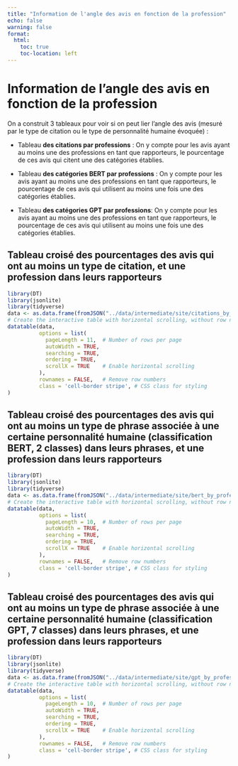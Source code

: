 ```yaml
---
title: "Information de l'angle des avis en fonction de la profession"
echo: false
warning: false
format:
  html:
    toc: true
    toc-location: left
---
```


# Information de l'angle des avis en fonction de la profession

On a construit 3 tableaux pour voir si on peut lier l'angle des avis (mesuré par le type de citation ou le type de personnalité humaine évoquée) :

- Tableau **des citations par professions** : On y compte pour les avis ayant au moins une des professions en tant que rapporteurs, le pourcentage de ces avis qui citent une des catégories établies.

- Tableau **des catégories BERT par professions** : On y compte pour les avis ayant au moins une des professions en tant que rapporteurs, le pourcentage de ces avis qui utilisent au moins une fois une des catégories établies.

- Tableau **des catégories GPT par professions**: On y compte pour les avis ayant au moins une des professions en tant que rapporteurs, le pourcentage de ces avis qui utilisent au moins une fois une des catégories établies.

## Tableau croisé des pourcentages des avis qui ont au moins un type de citation, et une profession dans leurs rapporteurs 

```r
library(DT)
library(jsonlite)
library(tidyverse)
data <- as.data.frame(fromJSON("../data/intermediate/site/citations_by_professions.json"))
# Create the interactive table with horizontal scrolling, without row numbers
datatable(data, 
          options = list(
            pageLength = 11,  # Number of rows per page
            autoWidth = TRUE, 
            searching = TRUE, 
            ordering = TRUE,
            scrollX = TRUE    # Enable horizontal scrolling
          ),
          rownames = FALSE,   # Remove row numbers
          class = 'cell-border stripe', # CSS class for styling
)
```

## Tableau croisé des pourcentages des avis qui ont au moins un type de phrase associée à une certaine personnalité humaine (classification BERT, 2 classes) dans leurs phrases, et une profession dans leurs rapporteurs

```r
library(DT)
library(jsonlite)
library(tidyverse)
data <- as.data.frame(fromJSON("../data/intermediate/site/bert_by_professions.json"))
# Create the interactive table with horizontal scrolling, without row numbers
datatable(data, 
          options = list(
            pageLength = 10,  # Number of rows per page
            autoWidth = TRUE, 
            searching = TRUE, 
            ordering = TRUE,
            scrollX = TRUE    # Enable horizontal scrolling
          ),
          rownames = FALSE,   # Remove row numbers
          class = 'cell-border stripe', # CSS class for styling
)
```

## Tableau croisé des pourcentages des avis qui ont au moins un type de phrase associée à une certaine personnalité humaine (classification GPT, 7 classes) dans leurs phrases, et une profession dans leurs rapporteurs

```r
library(DT)
library(jsonlite)
library(tidyverse)
data <- as.data.frame(fromJSON("../data/intermediate/site/gpt_by_professions.json"))
# Create the interactive table with horizontal scrolling, without row numbers
datatable(data, 
          options = list(
            pageLength = 10,  # Number of rows per page
            autoWidth = TRUE, 
            searching = TRUE, 
            ordering = TRUE,
            scrollX = TRUE    # Enable horizontal scrolling
          ),
          rownames = FALSE,   # Remove row numbers
          class = 'cell-border stripe', # CSS class for styling
)
```